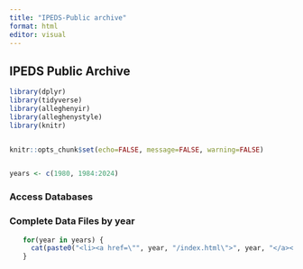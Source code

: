 ```yaml
---
title: "IPEDS-Public archive"
format: html
editor: visual
---
```


## IPEDS Public Archive

```r
library(dplyr)
library(tidyverse)
library(alleghenyir)
library(alleghenystyle)
library(knitr)


knitr::opts_chunk$set(echo=FALSE, message=FALSE, warning=FALSE)


years <- c(1980, 1984:2024)
```

### Access Databases


### Complete Data Files by year
<ul>

```r
for(year in years) {
  cat(paste0("<li><a href=\"", year, "/index.html\">", year, "</a></li>"))
}
```

</ul>
